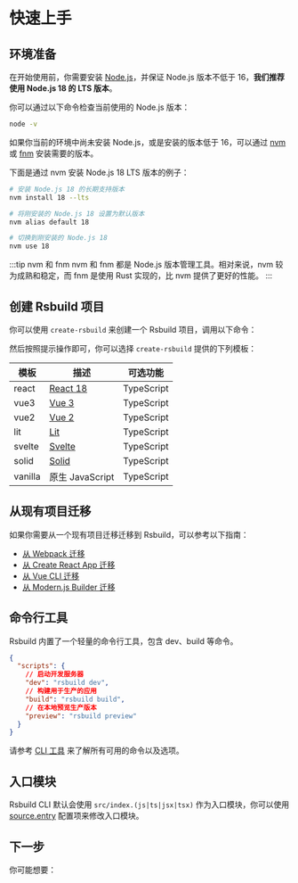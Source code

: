 # 快速上手

## 环境准备

在开始使用前，你需要安装 [Node.js](https://nodejs.org/)，并保证 Node.js 版本不低于 16，**我们推荐使用 Node.js 18 的 LTS 版本**。

你可以通过以下命令检查当前使用的 Node.js 版本：

```bash
node -v
```

如果你当前的环境中尚未安装 Node.js，或是安装的版本低于 16，可以通过 [nvm](https://github.com/nvm-sh/nvm) 或 [fnm](https://github.com/Schniz/fnm) 安装需要的版本。

下面是通过 nvm 安装 Node.js 18 LTS 版本的例子：

```bash
# 安装 Node.js 18 的长期支持版本
nvm install 18 --lts

# 将刚安装的 Node.js 18 设置为默认版本
nvm alias default 18

# 切换到刚安装的 Node.js 18
nvm use 18
```

:::tip nvm 和 fnm
nvm 和 fnm 都是 Node.js 版本管理工具。相对来说，nvm 较为成熟和稳定，而 fnm 是使用 Rust 实现的，比 nvm 提供了更好的性能。
:::

## 创建 Rsbuild 项目

你可以使用 `create-rsbuild` 来创建一个 Rsbuild 项目，调用以下命令：


<PackageManagerTabs command="create rsbuild@latest" />

然后按照提示操作即可，你可以选择 `create-rsbuild` 提供的下列模板：

| 模板    | 描述                           | 可选功能   |
| ------- | ------------------------------ | ---------- |
| react   | [React 18](https://react.dev/) | TypeScript |
| vue3    | [Vue 3](https://vuejs.org/)    | TypeScript |
| vue2    | [Vue 2](https://v2.vuejs.org/) | TypeScript |
| lit     | [Lit](https://lit.dev/)        | TypeScript |
| svelte  | [Svelte](https://svelte.dev/)  | TypeScript |
| solid   | [Solid](https://solidjs.com/)  | TypeScript |
| vanilla | 原生 JavaScript                | TypeScript |

## 从现有项目迁移

如果你需要从一个现有项目迁移迁移到 Rsbuild，可以参考以下指南：

- [从 Webpack 迁移](/guide/migration/webpack)
- [从 Create React App 迁移](/guide/migration/cra)
- [从 Vue CLI 迁移](/guide/migration/vue-cli)
- [从 Modern.js Builder 迁移](/guide/migration/modern-builder)

## 命令行工具

Rsbuild 内置了一个轻量的命令行工具，包含 dev、build 等命令。

```json title="package.json"
{
  "scripts": {
    // 启动开发服务器
    "dev": "rsbuild dev",
    // 构建用于生产的应用
    "build": "rsbuild build",
    // 在本地预览生产版本
    "preview": "rsbuild preview"
  }
}
```

请参考 [CLI 工具](/guide/basic/cli) 来了解所有可用的命令以及选项。

## 入口模块

Rsbuild CLI 默认会使用 `src/index.(js|ts|jsx|tsx)` 作为入口模块，你可以使用 [source.entry](/config/source/entry) 配置项来修改入口模块。

## 下一步

你可能想要：


<NextSteps>
  <Step
    href="/guide/start/features.html"
    title="功能导航"
    description="了解 Rsbuild 提供的所有功能"
  />
  <Step
    href="/guide/basic/config.html"
    title="查阅配置"
    description="了解如何配置 Rsbuild"
  />
  <Step
    href="/guide/start/glossary.html"
    title="名词解释"
    description="了解 Rsbuild 相关的概念"
  />
</NextSteps>
